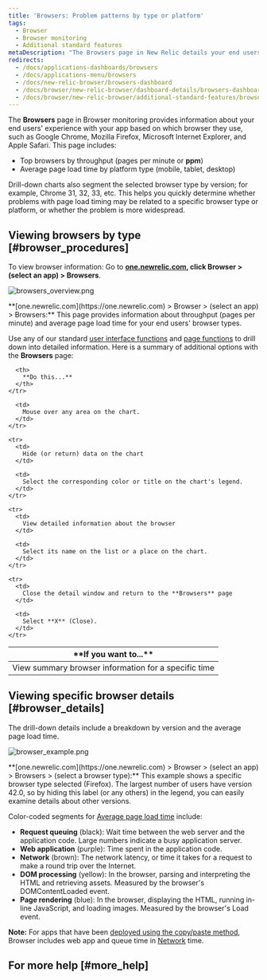 ```yaml
---
title: 'Browsers: Problem patterns by type or platform'
tags:
  - Browser
  - Browser monitoring
  - Additional standard features
metaDescription: "The Browsers page in New Relic details your end users'' experience with your app by type (IE, Safari, etc.) and platform (mobile, tablet, desktop)."
redirects:
  - /docs/applications-dashboards/browsers
  - /docs/applications-menu/browsers
  - /docs/new-relic-browser/browsers-dashboard
  - /docs/browser/new-relic-browser/dashboard-details/browsers-dashboard
  - /docs/browser/new-relic-browser/additional-standard-features/browsers-problem-patterns-type-or-location
---
```


The **Browsers** page in Browser monitoring provides information about your end users' experience with your app based on which browser they use, such as Google Chrome, Mozilla Firefox, Microsoft Internet Explorer, and Apple Safari. This page includes:

* Top browsers by throughput (pages per minute or **ppm**)
* Average page load time by platform type (mobile, tablet, desktop)

Drill-down charts also segment the selected browser type by version; for example, Chrome 31, 32, 33, etc. This helps you quickly determine whether problems with page load timing may be related to a specific browser type or platform, or whether the problem is more widespread.

## Viewing browsers by type [#browser_procedures]

To view browser information: Go to **[one.newrelic.com](https://one.newrelic.com), click Browser > (select an app) > Browsers**.

![browsers_overview.png](./images/browsers_overview.png "browsers_overview.png")

<figcaption>
  **[one.newrelic.com](https://one.newrelic.com) > Browser > (select an app) > Browsers:** This page provides information about throughput (pages per minute) and average page load time for your end users' browser types.
</figcaption>

Use any of our standard [user interface functions](/docs/accounts-partnerships/education/getting-started-new-relic/new-relic-user-interface) and [page functions](/docs/data-analysis/user-interface-functions/standard-page-functions) to drill down into detailed information. Here is a summary of additional options with the **Browsers** page:

<table>
  <thead>
    <tr>
      <th width={200}>
        **If you want to...**
      </th>

      <th>
        **Do this...**
      </th>
    </tr>
  </thead>

  <tbody>
    <tr>
      <td>
        View summary browser information for a specific time
      </td>

      <td>
        Mouse over any area on the chart.
      </td>
    </tr>

    <tr>
      <td>
        Hide (or return) data on the chart
      </td>

      <td>
        Select the corresponding color or title on the chart's legend.
      </td>
    </tr>

    <tr>
      <td>
        View detailed information about the browser
      </td>

      <td>
        Select its name on the list or a place on the chart.
      </td>
    </tr>

    <tr>
      <td>
        Close the detail window and return to the **Browsers** page
      </td>

      <td>
        Select **X** (Close).
      </td>
    </tr>
  </tbody>
</table>

## Viewing specific browser details [#browser_details]

The drill-down details include a breakdown by version and the average page load time.

![browser_example.png](./images/browser_example.png "browser_example.png")

<figcaption>
  **[one.newrelic.com](https://one.newrelic.com) > Browser > (select an app) > Browsers > (select a browser type):** This example shows a specific browser type selected (Firefox). The largest number of users have version 42.0, so by hiding this label (or any others) in the legend, you can easily examine details about other versions.
</figcaption>

Color-coded segments for [Average page load time](/docs/browser/new-relic-browser/page-load-timing/page-load-timing-process) include:

* **Request queuing** (black): Wait time between the web server and the application code. Large numbers indicate a busy application server.
* **Web application** (purple): Time spent in the application code.
* **Network** (brown): The network latency, or time it takes for a request to make a round trip over the Internet.
* **DOM processing** (yellow): In the browser, parsing and interpreting the HTML and retrieving assets. Measured by the browser's DOMContentLoaded event.
* **Page rendering** (blue): In the browser, displaying the HTML, running in-line JavaScript, and loading images. Measured by the browser's Load event.

**Note:** For apps that have been [deployed using the copy/paste method](/docs/browser/new-relic-browser/installation-configuration/adding-apps-new-relic-browser), Browser includes web app and queue time in [Network](/docs/browser/new-relic-browser/page-load-timing-resources/page-load-timing-process#h3-network) time.

## For more help [#more_help]

